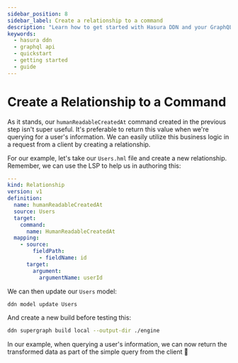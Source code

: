 ```yaml
---
sidebar_position: 8
sidebar_label: Create a relationship to a command
description: "Learn how to get started with Hasura DDN and your GraphQL API."
keywords:
  - hasura ddn
  - graphql api
  - quickstart
  - getting started
  - guide
---
```


# Create a Relationship to a Command

As it stands, our `humanReadableCreatedAt` command created in the previous step isn't super useful. It's preferable to
return this value when we're querying for a user's information. We can easily utilize this business logic in a request
from a client by creating a relationship.

For our example, let's take our `Users.hml` file and create a new relationship. Remember, we can use the LSP to help us
in authoring this:

```yaml
---
kind: Relationship
version: v1
definition:
  name: humanReadableCreatedAt
  source: Users
  target:
    command:
      name: HumanReadableCreatedAt
  mapping:
    - source:
        fieldPath:
          - fieldName: id
      target:
        argument:
          argumentName: userId
```

We can then update our `Users` model:

```bash
ddn model update Users
```

And create a new build before testing this:

```bash
ddn supergraph build local --output-dir ./engine
```

In our example, when querying a user's information, we can now return the transformed data as part of the simple query
from the client 🎉

<!-- TODO: Add screenshot -->
